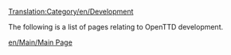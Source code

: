 [[Translation:Category/en/Development]]

The following is a list of pages relating to OpenTTD development.

{{en/catmore}}

[[en/Main/Main Page]]